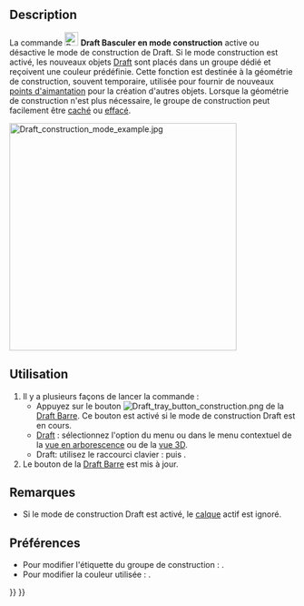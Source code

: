 <languages/>

{{Docnav/fr
|[[Draft_SetStyle/fr|Définir le style]]
|[[Draft_AutoGroup/fr|Grouper automatiquement]]
|[[Draft_Workbench/fr|Atelier Draft]]
|IconL=Draft_SetStyle.svg
|IconR=
|IconC=Workbench_Draft.svg
}}

{{GuiCommand/fr
|Name=Draft ToggleConstructionMode
|Name/fr=Draft Basculer en mode construction
|MenuLocation=Utilitaires → Basculer en mode construction
|Workbenches=[[Draft_Workbench/fr|Draft]], [[BIM_Workbench/fr|BIM]]
|Shortcut=Draft : {{KEY|C}} {{KEY|M}}
|SeeAlso=[[Draft_AddConstruction/fr|Draft Ajouter au groupe de construction]], [[Draft_AutoGroup/fr|Draft Groupe automatique]]
}}

==Description== 

La commande [[Image:Draft_ToggleConstructionMode.svg|24px]] '''Draft Basculer en mode construction''' active ou désactive le mode de construction de Draft. Si le mode construction est activé, les nouveaux objets [[Draft_Workbench/fr|Draft]] sont placés dans un groupe dédié et reçoivent une couleur prédéfinie. Cette fonction est destinée à la géométrie de construction, souvent temporaire, utilisée pour fournir de nouveaux [[Draft_Snap/fr|points d'aimantation]] pour la création d'autres objets. Lorsque la géométrie de construction n'est plus nécessaire, le groupe de construction peut facilement être [[Std_HideSelection/fr|caché]] ou [[Std_Delete/fr|effacé]].

[[Image:Draft construction mode example.jpg|400px]]
{{Caption|Géométrie de construction, en bleu, utilisée pour déterminer le centre et le rayon d'un cercle}}

<span id="Usage"></span>
==Utilisation== 

# Il y a plusieurs façons de lancer la commande :
#* Appuyez sur le bouton [[Image:Draft_tray_button_construction.png]] de la [[Draft_Tray/fr|Draft Barre]]. Ce bouton est activé si le mode de construction Draft est en cours.
#* [[Draft_Workbench/fr|Draft]] : sélectionnez l'option {{MenuCommand|Utilitaires → [[Image:Draft_ToggleConstructionMode.svg|16px]] Basculer en mode construction}} du menu ou dans le menu contextuel de la [[Tree_view/fr|vue en arborescence]] ou de la [[3D_view/fr|vue 3D]].
#* Draft: utilisez le raccourci clavier : {{KEY|C}} puis {{KEY|M}}.
# Le bouton de la [[Draft_Tray/fr|Draft Barre]] est mis à jour.

<span id="Notes"></span>
==Remarques==

* Si le mode de construction Draft est activé, le [[Draft_Layer/fr|calque]] actif est ignoré.

<span id="Preferences"></span>
==Préférences==

* Pour modifier l'étiquette du groupe de construction : {{MenuCommand|Édition → Préférences... → Draft → Général → Étiquette du groupe de construction}}.
* Pour modifier la couleur utilisée : {{MenuCommand|Édition → Préférences... → Draft → Général → Couleur de la géométrie de construction}}.


{{Docnav/fr
|[[Draft_SetStyle/fr|Définir le style]]
|[[Draft_AutoGroup/fr|Grouper automatiquement]]
|[[Draft_Workbench/fr|Atelier Draft]]
|IconL=Draft_SetStyle.svg
|IconR=
|IconC=Workbench_Draft.svg
}}

{{Draft Tools navi{{#translation:}}}}
{{Userdocnavi{{#translation:}}}}